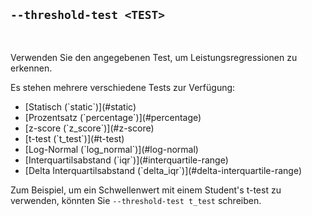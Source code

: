 
## `--threshold-test <TEST>`

<br />

Verwenden Sie den angegebenen Test, um Leistungsregressionen zu erkennen.

Es stehen mehrere verschiedene Tests zur Verfügung:

<ul>
  <li>[Statisch (`static`)](#static)</li>
  <li>[Prozentsatz (`percentage`)](#percentage)</li>
  <li>[z-score (`z_score`)](#z-score)</li>
  <li>[t-test (`t_test`)](#t-test)</li>
  <li>[Log-Normal (`log_normal`)](#log-normal)</li>
  <li>[Interquartilsabstand (`iqr`)](#interquartile-range)</li>
  <li>[Delta Interquartilsabstand (`delta_iqr`)](#delta-interquartile-range)</li>
</ul>

Zum Beispiel, um ein Schwellenwert mit einem Student's t-test zu verwenden,
könnten Sie `--threshold-test t_test` schreiben.

<Static />
<Percentage />
<ZScore />
<TTest />
<LogNormal />
<Iqr />
<DeltaIqr />